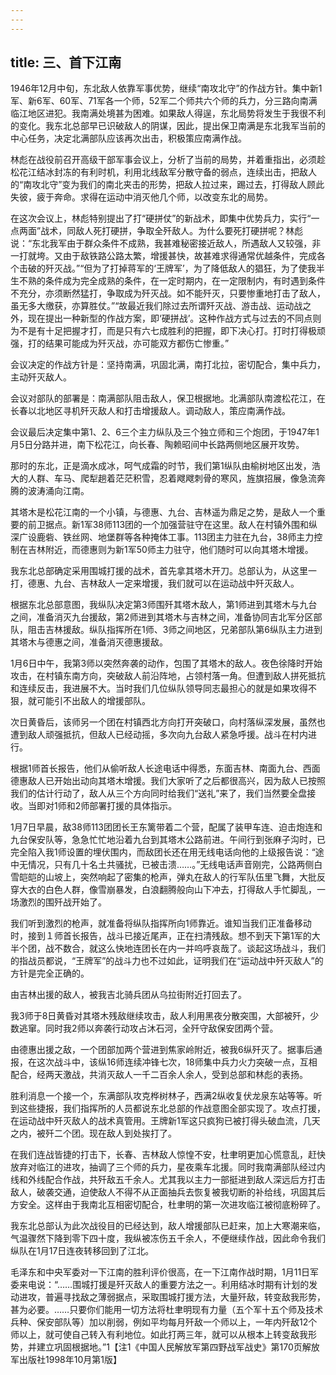 ```yaml
---
---
---
```

title: 三、首下江南
---




1946年12月中旬，东北敌人依靠军事优势，继续“南攻北守”的作战方针。集中新1军、新6军、60军、71军各一个师，52军二个师共六个师的兵力，分三路向南满临江地区进犯。我南满处境甚为困难。如果敌人得逞，东北局势将发生于我很不利的变化。我东北总部早已识破敌人的阴谋，因此，提出保卫南满是东北我军当前的中心任务，决定北满部队应该再次出击，积极策应南满作战。

林彪在战役前召开高级干部军事会议上，分析了当前的局势，并着重指出，必须趁松花江结冰封冻的有利时机，利用北线敌军分散守备的弱点，连续出击，把敌人的“南攻北守”变为我们的南北夹击的形势，把敌人拉过来，踢过去，打得敌人顾此失彼，疲于奔命。求得在运动中消灭他几个师，以改变东北的局势。

在这次会议上，林彪特别提出了打“硬拼仗”的新战术，即集中优势兵力，实行“一点两面”战术，同敌人死打硬拼，争取全歼敌人。为什么要死打硬拼呢？林彪说：“东北我军由于群众条件不成熟，我甚难秘密接近敌人，所遇敌人又较强，非一打就垮。又由于敌铁路公路太繁，增援甚快，故甚难求得通常优越条件，完成各个击破的歼灭战。”“但为了打掉蒋军的‘王牌军’，为了降低敌人的猖狂，为了使我半生不熟的条件成为完全成熟的条件，在一定时期内，在一定限制内，有时遇到条件不充分，亦须断然猛打，争取成为歼灭战。如不能歼灭，只要惨重地打击了敌人，虽无多大缴获，亦算胜仗。”“故最近我们除过去所谓歼灭战、游击战、运动战之外，现在提出一种新型的作战方案，即‘硬拼战’。这种作战方式与过去的不同点则为不是有十足把握才打，而是只有六七成胜利的把握，即下决心打。打时打得极顽强，打的结果可能成为歼灭战，亦可能双方都伤亡惨重。”

会议决定的作战方针是：坚持南满，巩固北满，南打北拉，密切配合，集中兵力，主动歼灭敌人。

会议对部队的部署是：南满部队阻击敌人，保卫根据地。北满部队南渡松花江，在长春以北地区寻机歼灭敌人和打击增援敌人。调动敌人，策应南满作战。

会议最后决定集中第1、2、6三个主力纵队及三个独立师和三个炮团，于1947年1月5日分路并进，南下松花江，向长春、陶赖昭间中长路两侧地区展开攻势。

那时的东北，正是滴水成冰，呵气成霜的时节，我们第1纵队由榆树地区出发，浩大的人群、车马、爬犁趟着茫茫积雪，忍着飕飕刺骨的寒风，旌旗招展，像急流奔腾的波涛涌向江南。

其塔木是松花江南的一个小镇，与德惠、九台、吉林遥为鼎足之势，是敌人一个重要的前卫据点。新1军38师113团的一个加强营驻守在这里。敌人在村镇外围和纵深广设鹿砦、铁丝网、地堡群等各种掩体工事。113团主力驻在九台，38师主力控制在吉林附近，而德惠则为新1军50师主力驻守，他们随时可以向其塔木增援。

我东北总部确定采用围城打援的战术，首先拿其塔木开刀。总部认为，从这里一打，德惠、九台、吉林敌人一定来增援，我们就可以在运动战中歼灭敌人。

根据东北总部意图，我纵队决定第3师围歼其塔木敌人，第1师进到其塔木与九台之间，准备消灭九台援敌，第2师进到其塔木与吉林之间，准备协同吉北军分区部队，阻击吉林援敌。纵队指挥所在1师、3师之间地区，兄弟部队第6纵队主力进到其塔木与德惠之间，准备消灭德惠援敌。

1月6日中午，我第3师以突然奔袭的动作，包围了其塔木的敌人。夜色徐降时开始攻击，在村镇东南方向，突破敌人前沿阵地，占领村落一角。但遭到敌人拼死抵抗和连续反击，我进展不大。当时我们几位纵队领导同志最担心的就是如果攻得不狠，就可能引不出敌人的增援部队。

次日黄昏后，该师另一个团在村镇西北方向打开突破口，向村落纵深发展，虽然也遭到敌人顽强抵抗，但敌人已经动摇，多次向九台敌人紧急呼援。战斗在村内进行。

根据1师首长报告，他们从偷听敌人长途电话中得悉，东面吉林、南面九台、西面德惠敌人已开始出动向其塔木增援。我们大家听了之后都很高兴，因为敌人已按照我们的估计行动了，敌人从三个方向同时给我们“送礼”来了，我们当然要全盘接收。当即对1师和2师部署打援的具体指示。

1月7日早晨，敌38师113团团长王东篱带着二个营，配属了装甲车连、迫击炮连和九台保安队等，急急忙忙地沿着九台到其塔木公路前进。午间行到张麻子沟时，已完全陷入我1师设置的埋伏围内，而敌团长还在用无线电话向他的上级报告说：“途中无情况，只有几十名土共骚扰，已被击溃……。”无线电话声音刚完，公路两侧白雪皑皑的山坡上，突然响起了密集的枪声，弹丸在敌人的行军队伍里飞舞，大批反穿大衣的白色人群，像雪崩暴发，白浪翻腾般向山下冲去，打得敌人手忙脚乱，一场激烈的围歼战开始了。

我们听到激烈的枪声，就准备将纵队指挥所向1师靠近。谁知当我们正准备移动时，接到１师首长报告，战斗已接近尾声，正在扫清残敌。想不到天下第1军的大半个团，战不数合，就这么快地连团长在内一并呜呼哀哉了。谈起这场战斗，我们的指战员都说，“王牌军”的战斗力也不过如此，证明我们在“运动战中歼灭敌人”的方针是完全正确的。

由吉林出援的敌人，被我吉北骑兵团从乌拉街附近打回去了。

我3师于8日黄昏对其塔木残敌继续攻击，敌人利用黑夜分散突围，大部被歼，少数逃窜。同时我2师以奔袭行动攻占沐石河，全歼守敌保安团两个营。

由德惠出援之敌，一个团部加两个营进到焦家岭附近，被我6纵歼灭了。据事后通报，在这次战斗中，该纵16师连续冲锋七次，18师集中兵力火力突破一点，互相配合，经两天激战，共消灭敌人一千二百余人余人，受到总部和林彪的表扬。

胜利消息一个接一个，东满部队攻克桦树林子，西满2纵收复伏龙泉东站等等。听到这些捷报，我们指挥所的人员都说东北总部的作战意图全部实现了。攻点打援，在运动战中歼灭敌人的战术真管用。王牌新1军这只疯狗已被打得头破血流，几天之内，被歼二个团。现在敌人到处挨打了。

在我们连战皆捷的打击下，长春、吉林敌人惊惶不安，杜聿明更加心慌意乱，赶快放弃对临江的进攻，抽调了三个师的兵力，星夜乘车北援。同时我南满部队经过内线和外线配合作战，共歼敌五千余人。尤其我以主力一部挺进到敌人深远后方打击敌人，破袭交通，迫使敌人不得不从正面抽兵去恢复被我切断的补给线，巩固其后方安全。这样由于我南北互相密切配合，杜聿明的第一次进攻临江被彻底粉碎了。

我东北总部认为此次战役目的已经达到，敌人增援部队已赶来，加上大寒潮来临，气温骤然下降到零下四十度，我纵被冻伤五千余人，不便继续作战，因此命令我们纵队在1月17日连夜转移回到了江北。

毛泽东和中央军委对一下江南的胜利评价很高，在一下江南作战时期，1月11日军委来电说：“……围城打援是歼灭敌人的重要方法之一。利用结冰时期有计划的发动进攻，普遍寻找敌之薄弱据点，采取围城打援方法，大量歼敌，转变敌我形势，甚为必要。……只要你们能用一切方法将杜聿明现有力量（五个军十五个师及技术兵种、保安部队等）加以削弱，例如平均每月歼敌一个师以上，一年内歼敌12个师以上，就可使自己转入有利地位。如此打两三年，就可以从根本上转变敌我形势，并建立巩固根据地。”1【注1《中国人民解放军第四野战军战史》第170页解放军出版社1998年10月第1版】